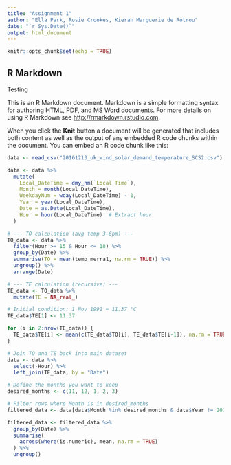 ```yaml
---
title: "Assignment 1"
author: "Ella Park, Rosie Crookes, Kieran Marguerie de Rotrou"
date: "`r Sys.Date()`"
output: html_document
---
```


```r
knitr::opts_chunk$set(echo = TRUE)

```

## R Markdown

Testing

This is an R Markdown document. Markdown is a simple formatting syntax for authoring HTML, PDF, and MS Word documents. For more details on using R Markdown see <http://rmarkdown.rstudio.com>.

When you click the **Knit** button a document will be generated that includes both content as well as the output of any embedded R code chunks within the document. You can embed an R code chunk like this:

```r

data <- read_csv("20161213_uk_wind_solar_demand_temperature_SCS2.csv")

data <- data %>%
  mutate(
    Local_DateTime = dmy_hm(`Local Time`),
    Month = month(Local_DateTime),
    WeekdayNum = wday(Local_DateTime) - 1,
    Year = year(Local_DateTime),
    Date = as.Date(Local_DateTime),
    Hour = hour(Local_DateTime)  # Extract hour
  )

# --- TO calculation (avg temp 3–6pm) ---
TO_data <- data %>%
  filter(Hour >= 15 & Hour <= 18) %>%
  group_by(Date) %>%
  summarise(TO = mean(temp_merra1, na.rm = TRUE)) %>%
  ungroup() %>%
  arrange(Date)

# --- TE calculation (recursive) ---
TE_data <- TO_data %>%
  mutate(TE = NA_real_)

# Initial condition: 1 Nov 1991 = 11.37 °C
TE_data$TE[1] <- 11.37  

for (i in 2:nrow(TE_data)) {
  TE_data$TE[i] <- mean(c(TE_data$TO[i], TE_data$TE[i-1]), na.rm = TRUE)
}

# Join TO and TE back into main dataset
data <- data %>%
  select(-Hour) %>%
  left_join(TE_data, by = "Date")

# Define the months you want to keep
desired_months <- c(11, 12, 1, 2, 3)

# Filter rows where Month is in desired_months
filtered_data <- data[data$Month %in% desired_months & data$Year != 2015, ]

filtered_data <- filtered_data %>%
  group_by(Date) %>%
  summarise(
    across(where(is.numeric), mean, na.rm = TRUE)
  ) %>%
  ungroup()




```
